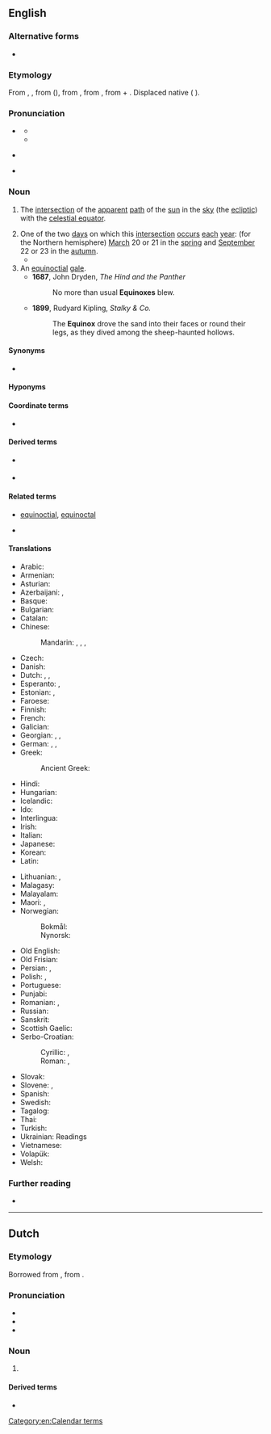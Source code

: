 ==English==

===Alternative forms===
* {{alter|en|æquinox||obsolete}}

===Etymology===
From {{inh|en|enm|equinox}}, {{m|enm|equynox}}, from {{der|en|fro|equinoce}} ({{cog|fr|équinoxe}}), from {{der|en|ML.|equinoxium}}, from {{der|en|la|aequinoctium}}, from {{m|la|aequus|t=equal}} + {{m|la|nox|t=night}}. Displaced native {{cog|ang|efnniht}} ({{w|Modern English}} {{m|en|evennight}}).

===Pronunciation===
* {{a|RP}} {{IPA|en|/ˈɛk.wɪˌnɒks/|/ˈiː.kwɪˌnɒks/}}
** {{audio|en|LL-Q1860 (eng)-Vealhurl-equinox.wav|Audio (Southern England)}}
** {{audio|en|LL-Q1860 (eng)-Vealhurl-equinox2.wav|Audio (Southern England)}}
* {{a|GenAm}} {{IPA|en|/ˈiː.kwəˌnɑks/|/ˈɛk.wəˌnɑks/}}
* {{audio|en|en-us-equinox.ogg|Audio (US)}}

===Noun===
{{en-noun|+|equinoctes}}

# {{lb|en|astronomy}} The [[intersection]] of the [[apparent]] [[path]] of the [[sun]] in the [[sky]] (the [[ecliptic]]) with the [[celestial equator]].
# One of the two [[day]]s on which this [[intersection]] [[occur]]s [[each]] [[year]]: (for the Northern hemisphere) [[March]] 20 or 21 in the [[spring]] and [[September]] 22 or 23 in the [[autumn]].
#* {{quote-book|en|year=2005|author=Clive L. N. Ruggles|title=Ancient Astronomy: An Encyclopedia of Cosmologies and Myth|passage=Since it gets light before the sun rises and remains light after the sun sets, the actual period of darkness at the '''equinox''' will be substantially less than twelve hours, the exact amount depending on latitude and how one defines the boundary between twilight and night.}}
# An [[equinoctial]] [[gale]].
#* '''1687''', John Dryden, ''The Hind and the Panther''
#*: No more than usual '''Equinoxes''' blew.
#* '''1899''', Rudyard Kipling, ''Stalky & Co.''
#*: The '''Equinox''' drove the sand into their faces or round their legs, as they dived among the sheep-haunted hollows.

====Synonyms====
* {{l|en|evennight}} {{q|rare}}

====Hyponyms====
{{col4|en
|autumn equinox
|autumnal equinox
|March equinox
|northward equinox
|September equinox
|spring equinox
|southward equinox
|vernal equinox}}

====Coordinate terms====
* {{l|en|solstice}}

====Derived terms====
* {{qualifier|adj, archaic}} {{l|en|equinoxial}}
* {{l|en|precession of the equinoxes}}

====Related terms====
* {{qualifier|adj}} [[equinoctial]], [[equinoctal]]
* {{l|en|interequinoctial}}

====Translations====
{{trans-top|intersection of the ecliptic with the celestial equator}}
* Arabic: {{t|ar|اِعْتِدَال|m}}
* Armenian: {{t+|hy|գիշերահավասար}}
* Asturian: {{t|ast|equinocciu|m}}
* Azerbaijani: {{t|az|ekinoks}}, {{t|az|gecə-gündüzün bərabərliyi}}
* Basque: {{t|eu|ekinokzio}}
* Bulgarian: {{t|bg|равноде́нствие|n}}
* Catalan: {{t+|ca|equinocci|m}}
* Chinese:
*: Mandarin: {{t+|cmn|晝夜平分點|sc=Hani}}, {{t+|cmn|昼夜平分点|tr=zhòuyè píngfēndiǎn|sc=Hani}}, {{t+|cmn|二分點|sc=Hani}}, {{t+|cmn|二分点|tr=èrfēndiǎn|sc=Hani}}
* Czech: {{t+|cs|rovnodennost|f}}
* Danish: {{t+|da|jævndøgn}}
* Dutch: {{t+|nl|nachtevening}}, {{t+|nl|dag-en-nachtevening}}, {{t+|nl|equinox|m}}
* Esperanto: {{t+|eo|ekvinokso}}, {{t|eo|tagnoktegaleco}}
* Estonian: {{t|et|pööripäev}}, {{t+|et|võrdpäevsus}}
* Faroese: {{t|fo|javndøgur|n}}
* Finnish: {{t+|fi|päiväntasaus}}
* French: {{t+|fr|équinoxe|m}}
* Galician: {{t+|gl|equinoccio|m}}
* Georgian: {{t|ka|ბუნიობა}}, {{t|ka|დღეღამტოლობა}}, {{t|ka|ბუნიაობა}}
* German: {{t+|de|Tagundnachtgleiche|f}}, {{t|de|Tagnachtgleiche|f}}, {{q|learned}} {{t+|de|Äquinoktium|n}}
* Greek: {{t+|el|ισημερία|f}}
*: Ancient Greek: {{t|grc|ἰσημερία|f}}
* Hindi: {{t+|hi|विषुव|m}}
* Hungarian: {{t|hu|nap-éj egyenlőség}}
* Icelandic: {{t|is|jafndægur|n}}
* Ido: {{t+|io|equinoxo}}
* Interlingua: {{t|ia|equinoctio}}
* Irish: {{t|ga|cónocht|f}}
* Italian: {{t+|it|equinozio|m}}
* Japanese: {{t|ja|分点|tr=ぶんてん, bunten|sc=Jpan}}
* Korean: {{t+|ko|분점(分點)}}
* Latin: {{t|la|aequinoctium|n}}
{{trans-mid}}
* Lithuanian: {{t|lt|lygiadienis|m}}, {{t|lt|ekvinokcija|f}}
* Malagasy: {{t+|mg|ekinôksa}}
* Malayalam: {{t|ml|വിഷുവം}}
* Maori: {{t|mi|pahore o Rehua}}, {{t|mi|te pahore o Rehua}}
* Norwegian:
*: Bokmål: {{t|nb|jevndøgn|n}}
*: Nynorsk: {{t|nn|jamdøgn}}
* Old English: {{t|ang|efnniht|f}}
* Old Frisian: {{t|ofs|evennacht|f}}
* Persian: {{t+|fa|اعتدال|tr=e'tedâl|sc=fa-Arab}}, {{t|fa|برابران|tr=barābarān}}
* Polish: {{t+|pl|równonoc|f}}, {{t+|pl|ekwinokcjum|n}}
* Portuguese: {{t+|pt|equinócio|m}}
* Punjabi: {{t|pa|ਸਮਰਾਤ|f}}
* Romanian: {{t+|ro|echinox|n}}, {{t+|ro|echinocțiu|n}}
* Russian: {{t+|ru|равноде́нствие|n}}
* Sanskrit: {{t+|sa|विषुव|m}}
* Scottish Gaelic: {{t|gd|co-fhad-thràth|m}}
* Serbo-Croatian:
*: Cyrillic: {{t|sh|равнодневница|f}}, {{t|sh|равнодневица|f}}
*: Roman: {{t|sh|ravnodnevnica|f}}, {{t+|sh|ravnodnevica|f}}
* Slovak: {{t|sk|rovnodennosť|f}}
* Slovene: {{t+|sl|enakonočje|n}}, {{t|sl|ekvinokcij|m}}
* Spanish: {{t+|es|equinoccio|m}}
* Swedish: {{t+|sv|dagjämning}}
* Tagalog: {{t|tl|ekinoksyo}}
* Thai: {{t|th|วิษุวัต|tr=wisuwat}}
* Turkish: {{t+|tr|ekinoks}}
* Ukrainian: {{t|uk|рівноде́ння|n}} Readings
* Vietnamese: {{t|vi|điểm phân}}
* Volapük: {{t-needed|vo}}
* Welsh: {{t|cy|cyhydnos|f}}
{{trans-bottom}}

===Further reading===
* {{pedia}}

[[Category:en:Calendar terms]]

----

==Dutch==

===Etymology===
Borrowed from {{bor|nl|fr|équinoxe}}, from {{der|nl|la|aequinoctium}}.

===Pronunciation===
* {{IPA|nl|/ˌeː.k(ʋ)iˈnɔks/}}
* {{hyphenation|nl|equi|nox}}
* {{rhymes|nl|ɔks|s=3}}

===Noun===
{{nl-noun|m|-en|-}}

# {{l|en|equinox}}
#: {{syn|nl|dag-en-nachtevening|equinoctium|nachtevening}}

====Derived terms====
* {{l|nl|equinoxiaal}}